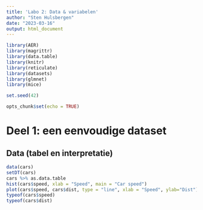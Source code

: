 ```yaml
---
title: 'Labo 2: Data & variabelen'
author: "Sten Hulsbergen"
date: "2023-03-16"
output: html_document
---
```


```r
library(AER)
library(magrittr)
library(data.table)
library(knitr)
library(reticulate)
library(datasets)
library(glmnet)
library(mice)

set.seed(42)

opts_chunk$set(echo = TRUE)
```
# Deel 1: een eenvoudige dataset
## Data (tabel en interpretatie)
```r
data(cars)
setDT(cars)
cars %>% as.data.table
hist(cars$speed, xlab = "Speed", main = "Car speed")
plot(cars$speed, cars$dist, type = "line", xlab = "Speed", ylab="Dist")
typeof(cars$speed)
typeof(cars$dist)

```

